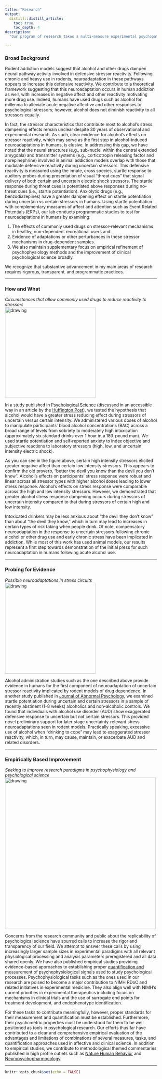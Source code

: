 ```yaml
---
title: "Research"
output: 
  distill::distill_article:
    toc: true
    toc_depth: 4
description: 
  "Our program of research takes a multi-measure experimental psychopathology approach to better understand the role of stress reactivity in mental health. In this research, we focus on psychological processes at the interface of affect and addiction. We use novel experimental techniques with precise manipulation of laboratory stressors, pharmacological challenges and psychophysiological measures that allow for tight translation between animal and human research. Though we study human populations, our approach builds on preclinical findings in animals to identify specific stressor characteristics and neurobehavioral, cognitive, and affective mechanisms of reactivity to stressors key in the understanding of stress reactivity in human psychopathology. This mechanistic understanding may provide novel targets for prevention and treatment of the adverse effects of acute and chronic drug use as well as comorbid anxiety and depression."
           
---
```


### Broad Background

Rodent addiction models suggest that alcohol and other drugs dampen neural pathway activity involved in defensive stressor reactivity. Following chronic and heavy use in rodents, neuroadaptation in these pathways appears to increase this defensive reactivity. We contribute to a theoretical framework suggesting that this neuroadaptation occurs in human addiction as well, with increases in negative affect and other reactivity motivating more drug use. Indeed, humans have used drugs such as alcohol for millennia to alleviate acute negative affective and other responses to psychological stressors; however, alcohol does not diminish reactivity to all stressors equally. 

In fact, the stressor characteristics that contribute most to alcohol’s stress dampening effects remain unclear despite 30 years of observational and experimental research. As such, clear evidence for alcohol’s effects on stressor reactivity, which may serve as the first step in alcohol-induced neuroadaptations in humans, is elusive. In addressing this gap, we have noted that the neural structures (e.g., sub-nuclei within the central extended amygdala) and transmitter systems (e.g., corticotropin releasing factor and norepinephrine) involved in animal addiction models overlap with those that modulate defensive reactivity during uncertain stressors. This defensive reactivity is measured using the innate, cross species, startle response to auditory probes during presentation of visual “threat cues” that signal delivery of both certain and uncertain electric shock stressors. The startle response during threat cues is potentiated above responses during no-threat cues (i.e., startle potentiation). Anxiolytic drugs (e.g., benzodiazepines) have a greater dampening effect on startle potentiation during uncertain vs certain stressors in humans. Using startle potentiation with complementary measures of affect and attention such as Event Related Potentials (ERPs), our lab conducts programmatic studies to test for neuroadaptations in humans by examining: 

1) The effects of commonly used drugs on stressor-relevant mechanisms in healthy, non-dependent recreational users and 
2) Evidence of adaptations or other perturbances in these stressor mechanisms in drug-dependent samples. 
3) We also maintain supplementary focus on empirical refinement of psychophysiology methods and the improvement of clinical psychological science broadly. 

We recognize that substantive advancement in my main areas of research requires rigorous, transparent, and programmatic practices.  

---


### How and What 
*Circumstances that allow commonly used drugs to reduce reactivity to stressors*
<br/>
<img src="images/BradfordD2013.png" alt="drawing" style="width:300px;"/>

In a study published in [Psychological Science](files/publications/BradfordD2013a/BradfordD2013a.pdf) (discussed in an accessible way in an article by the [Huffington Post](https://www.huffpost.com/entry/booze-binging-and-the-dev_b_3634559?guccounter=1&guce_referrer=aHR0cHM6Ly93d3cuZ29vZ2xlLmNvbS8&guce_referrer_sig=AQAAAJWB7ZBqIfzcyBDY9lQ_ixYYzecNzPFV1mtw5TACDlyfxi39eD1mScB7Y-lRGb-2GR0U4I0SQuRHVIumGsO49xVpLFWvroR7yL37MxT1uTD5TnAWhE4L44EVbiorzOtBe7lgQ_KHvLsvSwRoz1e8UeI85ilnr2q998vv7ek3oP3M)), we tested the hypothesis that alcohol would have a greater stress reducing effect during stressors of uncertain versus certain intensity. We administered various doses of alcohol to manipulate participants’ blood alcohol concentrations (BAC) across a broad range of levels from sobriety to moderately high intoxication (approximately six standard drinks over 1 hour in a 180-pound man). We used startle potentiation and self-reported anxiety to index objective and subjective reactions to laboratory stressors (high, low, and uncertain intensity electric shock). 

As you can see in the figure above, certain high intensity stressors elicited greater negative affect than certain low intensity stressors. This appears to confirm the old proverb, “better the devil you know than the devil you don’t know”. Alcohol’s effects on participants’ stress response were robust and linear across all stressor types with higher alcohol doses leading to lower stress response. Alcohol’s effects on stress response were comparable across the high and low intensity stressors. However, we demonstrated that greater alcohol stress response dampening occurs during stressors of uncertain intensity compared to that during stressors of certain high and low intensity. 

Intoxicated drinkers may be less anxious about “the devil they don’t know” than about “the devil they know,” which in turn may lead to increases in certain types of risk taking when people drink. Of note, compensatory neuroadaptation in the response to uncertain stressors following chronic alcohol or other drug use and early chronic stress have been implicated in addiction. While most of this work has used animal models, our results represent a first step towards demonstration of the initial press for such neuroadaptation in humans following acute alcohol use.

---


### Probing for Evidence 
*Possible neuroadaptations in stress circuits*
<br/>
<img src="images/MobergC2017.png" alt="drawing" style="width:300px;"/>


Alcohol administration studies such as the one described above provide evidence in humans for the first component of neuroadaptation of uncertain stressor reactivity implicated by rodent models of drug dependence. In another study published in [Journal of Abnormal Psychology](files/publications/MobergC2017a/MobergC2017a.pdf), we examined startle potentiation during uncertain and certain stressors in a sample of recently abstinent (1-8 weeks) alcoholics and non-alcoholic controls. We found that individuals with alcohol use disorder (AUD) show exaggerated defensive response to uncertain but not certain stressors. This provided novel preliminary support for later stage uncertainty-relevant stress neuroadaptations seen in rodent models. Practically speaking, excessive use of alcohol when “drinking to cope” may lead to exaggerated stressor reactivity, which, in turn, may cause, maintain, or exacerbate AUD and related disorders. 

---


### Empirically Based Improvement 
*Seeking to improve research paradigms in psychophysiology and psychological science*
<br/>
<img src="images/Methods.jpeg" alt="drawing" style="width:500px;"/>

Concerns from the research community and public about the replicability of psychological science have spurred calls to increase the rigor and transparency of our field. We attempt to answer these calls by using increasingly larger sample sizes in experimental paradigms with all relevant physiological processing and analysis parameters preregistered and all data shared openly. We have also published empirical studies providing evidence-based approaches to establishing proper [quantification and measurement](files/publications/BradfordD2015b/BradfordD2015b.pdf) of psychophysiological signals used to study psychological processes. Psychophysiological tasks such as the ones used in our research are poised to become a major contribution to NIMH RDoC and related initiatives in experimental medicine. They also align well with NIMH’s current priorities in experimental therapeutics including focus on mechanisms in clinical trials and the use of surrogate end points for treatment development, and endophenotype identification. 

For these tasks to contribute meaningfully, however, proper standards for their measurement and quantification must be established. Furthermore, their psychometric properties must be understood for them to be well positioned as tools in psychological research. Our efforts thus far have contributed to a clear and comprehensive empirical evaluation of the advantages and limitations of combinations of several measures, tasks, and quantification approaches used in affective and clinical science. In addition to empirical studies, we contribute to methodological themed commentaries published in high profile outlets such as [Nature Human Behavior](files/publications/LakensD2018a/LakensD2018a.pdf) and [Neuropsychopharmocology](files/publications/BradfordD2018/BradfordD2018a.pdf).

---

```r
knitr::opts_chunk$set(echo = FALSE)
```